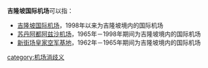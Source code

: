 '''吉隆坡国际机场'''可以指：

* [[吉隆坡国际机场|吉隆坡国际机场]]，1998年以来为吉隆坡境内的国际机场
* [[苏丹阿都阿兹沙机场|苏丹阿都阿兹沙机场]]，1965年－1998年期间为吉隆坡境内的国际机场
* [[新街场皇家空军基地|新街场皇家空军基地]]，1962年－1965年期间为吉隆坡境内的国际机场

{{disambig|cat=七字建筑物消歧义}}
[[category:机场消歧义|category:机场消歧义]]